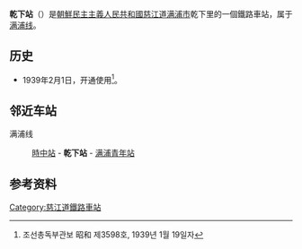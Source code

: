 {{朝鮮半島車站資訊
|公司色 = blue
|文字色 = 
|站名 = 乾下站
|圖片 = 
|pxl = 
|圖片說明 =
|前一站 = [[時中站|時中]]
|前一站距離 = 5.9
|後一站距離 = 8.1
|後一站 = [[满浦青年站|满浦青年]]
|所屬路線 = [[满浦线|满浦线]]
|距離 = 291.9
|起點站 = [[顺川站|顺川]]
|諺文 = 건하역
|朝鮮漢字 = 乾下驛
|文觀部式 = 
|馬-賴式 = Kŏnha-yŏk
|副站名 = 
|車站編號 = 
|停站路線數 = 
|所屬公司 = [[朝鮮民主主義人民共和國鐵道省|朝鮮民主主義人民共和國鐵道省]]
|所在地 =[[慈江道|慈江道]][[满浦市|满浦市]]乾下里
|車站構造 = 地面车站
|月台配置 = 
|啟用年月日 =1939年2月1日
|廢站年月日 = 
|上下車人次 = 
|統計年度 = 
|轉車 = 
|備註 = 
|全寬備註 = 
}}

'''乾下站'''（{{lang-ko|건하역}}）是[[朝鮮民主主義人民共和國|朝鮮民主主義人民共和國]][[慈江道|慈江道]][[满浦市|满浦市]]乾下里的一個鐵路車站，属于[[满浦线|满浦线]]。

==历史==
*1939年2月1日，开通使用<ref>조선총독부관보 昭和 제3598호, 1939년 1월 19일자</ref>。

==邻近车站==
满浦线
:[[時中站|時中站]] - '''乾下站''' - [[满浦青年站|满浦青年站]]

==参考资料==
{{reflist}}

{{朝鲜铁路小作品}}

{{满浦线}}

[[Category:慈江道鐵路車站|Category:慈江道鐵路車站]]